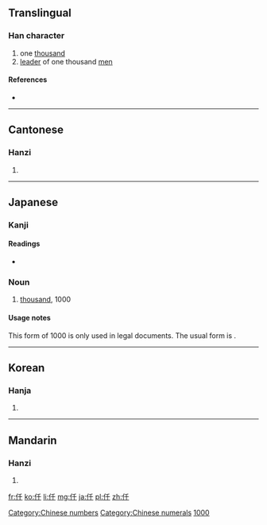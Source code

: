 {{also|千|任|件}}
==Translingual==

===Han character===
{{Han char|rn=9|rad=人|as=03|sn=5|four=2224<sub>0</sub>|canj=人竹十 (OHJ)|ids=⿰[[亻]][[千]]}}

# one [[thousand]]
# [[leader]] of one thousand [[men]]

====References====
* {{Han ref|kx=0093.050|dkj=00380|dj=0197.020|hdz=10114.040|uh=4EDF|ud=20191|bh=A561|bd=42337}}

[[Category:Chinese numbers]]
[[Category:Chinese numerals]]

----

==Cantonese==

===Hanzi===
{{yue-hanzi|jyut=|y=chin1}}

# {{defn|lang=yue|sort=人03}}

----

==Japanese==

===Kanji===
{{ja-kanji|grade=|rs=人03}}

====Readings====
* {{ja-readings|on=[[せん]] (sen)|kun=[[かしら]] (kashira)}}

===Noun===
{{ja-noun|k|hira=せん|rom=sen}} 

# [[thousand]], 1000

====Usage notes====
This form of 1000 is only used in legal documents.  The usual form is {{l|ja|千}}.

[[Category:Japanese numbers|1000]]

----

==Korean==

===Hanja===
{{ko-hanja|hangeul=천|rv=cheon|mr=ch'ŏn}}

# {{defn|lang=ko|sort=人03}}

----

==Mandarin==

===Hanzi===
{{cmn-hanzi|pin=[[qiān]] ([[qian1]])|wg=ch'ien<sup>1</sup>}}

# {{defn|lang=cmn|sort=人03}}

[[fr:仟]]
[[ko:仟]]
[[li:仟]]
[[mg:仟]]
[[ja:仟]]
[[pl:仟]]
[[zh:仟]]